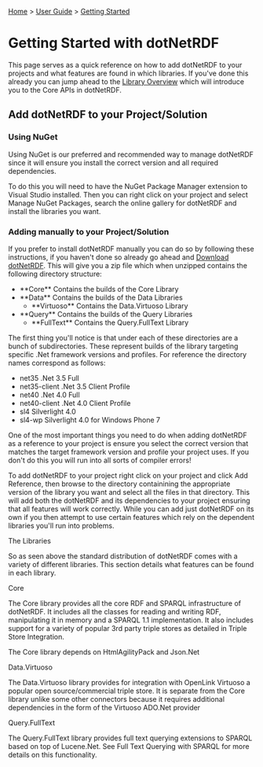 [[Home]] > [[User Guide]] > [[Getting Started]]

= Getting Started with dotNetRDF =

This page serves as a quick reference on how to add dotNetRDF to your projects and what features are found in which libraries. If you've done this already you can jump ahead to the [[User Guide/Library Overview|Library Overview]] which will introduce you to the Core APIs in dotNetRDF.

== Add dotNetRDF to your Project/Solution ==

=== Using NuGet ===

Using NuGet is our preferred and recommended way to manage dotNetRDF since it will ensure you install the correct version and all required dependencies.

To do this you will need to have the NuGet Package Manager extension to Visual Studio installed. Then you can right click on your project and select Manage NuGet Packages, search the online gallery for dotNetRDF and install the libraries you want.

=== Adding manually to your Project/Solution ===

If you prefer to install dotNetRDF manually you can do so by following these instructions, if you haven't done so already go ahead and [[http://www.dotnetrdf.org/content.asp?pageID=Download dotNetRDF|Download dotNetRDF]].  This will give you a zip file which when unzipped contains the following directory structure:

* **Core** Contains the builds of the Core Library
* **Data** Contains the builds of the Data Libraries
** **Virtuoso** Contains the Data.Virtuoso Library
* **Query** Contains the builds of the Query Libraries
** **FullText** Contains the Query.FullText Library

The first thing you'll notice is that under each of these directories are a bunch of subdirectories. These represent builds of the library targeting specific .Net framework versions and profiles. For reference the directory names correspond as follows:

* net35 .Net 3.5 Full
* net35-client .Net 3.5 Client Profile
* net40 .Net 4.0 Full
* net40-client .Net 4.0 Client Profile
* sl4 Silverlight 4.0
* sl4-wp Silverlight 4.0 for Windows Phone 7

One of the most important things you need to do when adding dotNetRDF as a reference to your project is ensure you select the correct version that matches the target framework version and profile your project uses. If you don't do this you will run into all sorts of compiler errors!

To add dotNetRDF to your project right click on your project and click Add Reference, then browse to the directory containining the appropriate version of the library you want and select all the files in that directory. This will add both the dotNetRDF and its dependencies to your project ensuring that all features will work correctly. While you can add just dotNetRDF on its own if you then attempt to use certain features which rely on the dependent libraries you'll run into problems.

The Libraries

So as seen above the standard distribution of dotNetRDF comes with a variety of different libraries. This section details what features can be found in each library.

Core

The Core library provides all the core RDF and SPARQL infrastructure of dotNetRDF. It includes all the classes for reading and writing RDF, manipulating it in memory and a SPARQL 1.1 implementation. It also includes support for a variety of popular 3rd party triple stores as detailed in Triple Store Integration.

The Core library depends on HtmlAgilityPack and Json.Net

Data.Virtuoso

The Data.Virtuoso library provides for integration with OpenLink Virtuoso a popular open source/commercial triple store. It is separate from the Core library unlike some other connectors because it requires additional dependencies in the form of the Virtuoso ADO.Net provider

Query.FullText

The Query.FullText library provides full text querying extensions to SPARQL based on top of Lucene.Net. See Full Text Querying with SPARQL for more details on this functionality.